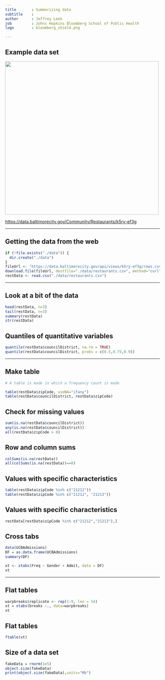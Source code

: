 ```yaml
---
title       : Summarizing data
subtitle    : 
author      : Jeffrey Leek 
job         : Johns Hopkins Bloomberg School of Public Health
logo        : bloomberg_shield.png

---
```




## Example data set 

<img class=center src="../../assets/img/03_ObtainingData/restaurants.png" height=500 />

[https://data.baltimorecity.gov/Community/Restaurants/k5ry-ef3g](https://data.baltimorecity.gov/Community/Restaurants/k5ry-ef3g)

---

## Getting the data from the web

```r
if (!file.exists("./data")) {
  dir.create("./data")
}
fileUrl <- "https://data.baltimorecity.gov/api/views/k5ry-ef3g/rows.csv?accessType=DOWNLOAD"
download.file(fileUrl, destfile="./data/restaurants.csv", method="curl")
restData <- read.csv("./data/restaurants.csv")
```


---

## Look at a bit of the data

```r

head(restData, n=3)
tail(restData, n=3)
summary(restData)
str(restData)
```

## Quantiles of quantitative variables

```r
quantile(restData$councilDistrict, na.rm = TRUE)
quantile(restData$councilDistrict, probs = c(0.5,0.75,0.9))
```

---

## Make table

```r

# A table is made in which a frequency count is made

table(restData$zipCode, useNA="ifany")
table(restData$councilDistrict, restData$zipCode)
```


## Check for missing values

```r
sum(is.na(restData$councilDistrict))
any(is.na(restData$councilDistrict))
all(restData$zipCode > 0)
```


## Row and column sums

```r
colSums(is.na(restData))
all(colSums(is.na(restData))==0)
```



## Values with specific characteristics

```r
table(restData$zipCode %in% c("21212"))
table(restData$zipCode %in% c("21212", "21213"))

```



## Values with specific characteristics


```r
restData[restData$zipCode %in% c("21212","21213"),]
```


## Cross tabs

```r
data(UCBAdmissions)
DF = as.data.frame(UCBAdmissions)
summary(DF)

xt <- xtabs(Freq ~ Gender + Admit, data = DF)
xt
```


---

## Flat tables

```r
warpbreaks$replicate <- rep(1:9, len = 54)
xt = xtabs(breaks ~., data=warpbreaks)
xt

```


## Flat tables

```r
ftable(xt)
```


## Size of a data set

```r
fakeData = rnorm(1e5)
object.size(fakeData)
print(object.size(fakeData),units="Mb")
```






